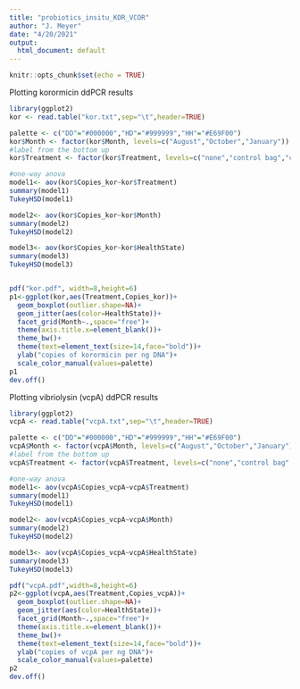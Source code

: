 ```yaml
---
title: "probiotics_insitu_KOR_VCOR"
author: "J. Meyer"
date: "4/20/2021"
output:
  html_document: default
---
```


```r
knitr::opts_chunk$set(echo = TRUE)
```

Plotting korormicin ddPCR results

```r

library(ggplot2)
kor <- read.table("kor.txt",sep="\t",header=TRUE)

palette <- c("DD"="#000000","HD"="#999999","HH"="#E69F00")
kor$Month <- factor(kor$Month, levels=c("August","October","January"))
#label from the bottom up
kor$Treatment <- factor(kor$Treatment, levels=c("none","control bag","control paste","probiotic bag","probiotic paste"))

#one-way anova
model1<- aov(kor$Copies_kor~kor$Treatment)
summary(model1)
TukeyHSD(model1)

model2<- aov(kor$Copies_kor~kor$Month)
summary(model2)
TukeyHSD(model2)

model3<- aov(kor$Copies_kor~kor$HealthState)
summary(model3)
TukeyHSD(model3)


pdf("kor.pdf", width=8,height=6)
p1<-ggplot(kor,aes(Treatment,Copies_kor))+
  geom_boxplot(outlier.shape=NA)+
  geom_jitter(aes(color=HealthState))+
  facet_grid(Month~.,space="free")+
  theme(axis.title.x=element_blank())+
  theme_bw()+
  theme(text=element_text(size=14,face="bold"))+
  ylab("copies of korormicin per ng DNA")+
  scale_color_manual(values=palette)
p1
dev.off()

```



Plotting vibriolysin (vcpA) ddPCR results

```r
library(ggplot2)
vcpA <- read.table("vcpA.txt",sep="\t",header=TRUE)

palette <- c("DD"="#000000","HD"="#999999","HH"="#E69F00")
vcpA$Month <- factor(vcpA$Month, levels=c("August","October","January"))
#label from the bottom up
vcpA$Treatment <- factor(vcpA$Treatment, levels=c("none","control bag","control paste","probiotic bag","probiotic paste"))

#one-way anova
model1<- aov(vcpA$Copies_vcpA~vcpA$Treatment)
summary(model1)
TukeyHSD(model1)

model2<- aov(vcpA$Copies_vcpA~vcpA$Month)
summary(model2)
TukeyHSD(model2)

model3<- aov(vcpA$Copies_vcpA~vcpA$HealthState)
summary(model3)
TukeyHSD(model3)

pdf("vcpA.pdf",width=8,height=6)
p2<-ggplot(vcpA,aes(Treatment,Copies_vcpA))+
  geom_boxplot(outlier.shape=NA)+
  geom_jitter(aes(color=HealthState))+
  facet_grid(Month~.,space="free")+
  theme(axis.title.x=element_blank())+
  theme_bw()+
  theme(text=element_text(size=14,face="bold"))+
  ylab("copies of vcpA per ng DNA")+
  scale_color_manual(values=palette)
p2
dev.off()

```

